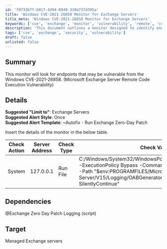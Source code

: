```yaml
---
id: 'f0733b7f-b017-4d94-8949-310a737d395a'
title: 'Windows CVE-2021-26858 Monitor for Exchange Servers'
title_meta: 'Windows CVE-2021-26858 Monitor for Exchange Servers'
keywords: ['cve', 'exchange', 'monitor', 'vulnerability', 'remote', 'code', 'execution']
description: 'This document outlines a monitor designed to identify endpoints that may be vulnerable to the Windows CVE-2021-26858, specifically targeting Microsoft Exchange Server. It includes suggested configurations for alert styles, templates, and check actions to ensure timely detection and response to potential threats.'
tags: ['cve', 'exchange', 'security', 'vulnerability']
draft: false
unlisted: false
---
```

## Summary

This monitor will look for endpoints that may be vulnerable from the Windows CVE-2021-26858. (Microsoft Exchange Server Remote Code Execution Vulnerability)

## Details

**Suggested "Limit to"**: Exchange Servers  
**Suggested Alert Style**: Once  
**Suggested Alert Template**: ~Autofix - Run Exchange Zero-Day Patch  

Insert the details of the monitor in the below table.

| Check Action | Server Address | Check Type | Check Value | Comparator | Interval | Result |
|--------------|----------------|------------|-------------|------------|----------|--------|
| System       | 127.0.0.1     | Run File   | C:/Windows/System32/WindowsPowerShell/v1.0/powershell.exe -ExecutionPolicy Bypass -Command "Get-ChildItem -Recurse -Path "$env:PROGRAMFILES/Microsoft/Exchange Server/V15/Logging/OABGeneratorLog/*.log" -ErrorAction SilentlyContinue" | Missing     | 3600 (1 hour) | N/A    |

## Dependencies

@Exchange Zero Day Patch Logging (script)

## Target

Managed Exchange servers












